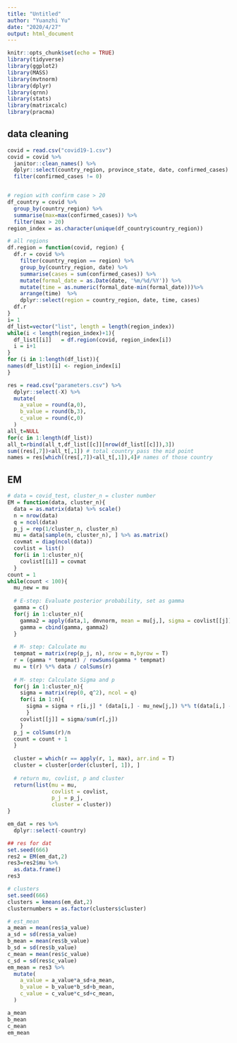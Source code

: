 ---
title: "Untitled"
author: "Yuanzhi Yu"
date: "2020/4/27"
output: html_document
---

```{r setup, include=FALSE}
knitr::opts_chunk$set(echo = TRUE)
library(tidyverse)
library(ggplot2)
library(MASS)
library(mvtnorm)
library(dplyr)
library(qrnn)
library(stats)
library(matrixcalc)
library(pracma)
```

## data cleaning

```{r}
covid = read.csv("covid19-1.csv")
covid = covid %>% 
  janitor::clean_names() %>% 
  dplyr::select(country_region, province_state, date, confirmed_cases) %>% 
  filter(confirmed_cases != 0)


# region with confirm case > 20
df_country = covid %>% 
  group_by(country_region) %>% 
  summarise(max=max(confirmed_cases)) %>% 
  filter(max > 20)
region_index = as.character(unique(df_country$country_region))

# all regions
df.region = function(covid, region) {
  df.r = covid %>% 
    filter(country_region == region) %>% 
    group_by(country_region, date) %>% 
    summarise(cases = sum(confirmed_cases)) %>% 
    mutate(formal_date = as.Date(date, '%m/%d/%Y')) %>% 
    mutate(time = as.numeric(formal_date-min(formal_date)))%>% 
    arrange(time)  %>% 
    dplyr::select(region = country_region, date, time, cases)
  df.r
}
i= 1
df_list=vector("list", length = length(region_index))
while(i < length(region_index)+1){
  df_list[[i]]   = df.region(covid, region_index[i])
  i = i+1
}
for (i in 1:length(df_list)){
names(df_list)[i] <- region_index[i]
}
```

```{r}
res = read.csv("parameters.csv") %>% 
  dplyr::select(-X) %>% 
  mutate(
    a_value = round(a,0),
    b_value = round(b,3),
    c_value = round(c,0)
  ) 
all_t=NULL
for(c in 1:length(df_list))
all_t=rbind(all_t,df_list[[c]][nrow(df_list[[c]]),3])
sum((res[,7])<all_t[,1]) # total country pass the mid point
names = res[which((res[,7])<all_t[,1]),4]# names of those country
```

## EM

```{r}

# data = covid_test, cluster_n = cluster number
EM = function(data, cluster_n){
  data = as.matrix(data) %>% scale()
  n = nrow(data)
  q = ncol(data)
  p_j = rep(1/cluster_n, cluster_n)
  mu = data[sample(n, cluster_n), ] %>% as.matrix()
  covmat = diag(ncol(data))
  covlist = list()
  for(i in 1:cluster_n){
    covlist[[i]] = covmat
  }
count = 1
while(count < 100){     
  mu_new = mu
  
  # E-step: Evaluate posterior probability, set as gamma     
  gamma = c()     
  for(j in 1:cluster_n){       
    gamma2 = apply(data,1, dmvnorm, mean = mu[j,], sigma = covlist[[j]])       
    gamma = cbind(gamma, gamma2)     
  }
    
  # M- step: Calculate mu     
  tempmat = matrix(rep(p_j, n), nrow = n,byrow = T)     
  r = (gamma * tempmat) / rowSums(gamma * tempmat)     
  mu = t(r) %*% data / colSums(r)
  
  # M- step: Calculate Sigma and p     
  for(j in 1:cluster_n){       
    sigma = matrix(rep(0, q^2), ncol = q)       
    for(i in 1:n){         
      sigma = sigma + r[i,j] * (data[i,] - mu_new[j,]) %*% t(data[i,] - mu_new[j,])       
      }       
    covlist[[j]] = sigma/sum(r[,j])     
    }    
  p_j = colSums(r)/n    
  count = count + 1  
  }
  
  cluster = which(r == apply(r, 1, max), arr.ind = T)   
  cluster = cluster[order(cluster[, 1]), ] 
  
  # return mu, covlist, p and cluster
  return(list(mu = mu, 
              covlist = covlist, 
              p_j = p_j, 
              cluster = cluster)) 
}

```


```{r}
em_dat = res %>% 
  dplyr::select(-country) 

## res for dat
set.seed(666)
res2 = EM(em_dat,2)
res3=res2$mu %>% 
  as.data.frame()
res3

# clusters
set.seed(666)
clusters = kmeans(em_dat,2)
clusternumbers = as.factor(clusters$cluster)

# est_mean
a_mean = mean(res$a_value)
a_sd = sd(res$a_value)
b_mean = mean(res$b_value)
b_sd = sd(res$b_value)
c_mean = mean(res$c_value)
c_sd = sd(res$c_value)
em_mean = res3 %>% 
  mutate(
    a_value = a_value*a_sd+a_mean,
    b_value = b_value*b_sd+b_mean,
    c_value = c_value*c_sd+c_mean,
  ) 

a_mean
b_mean
c_mean
em_mean
```


